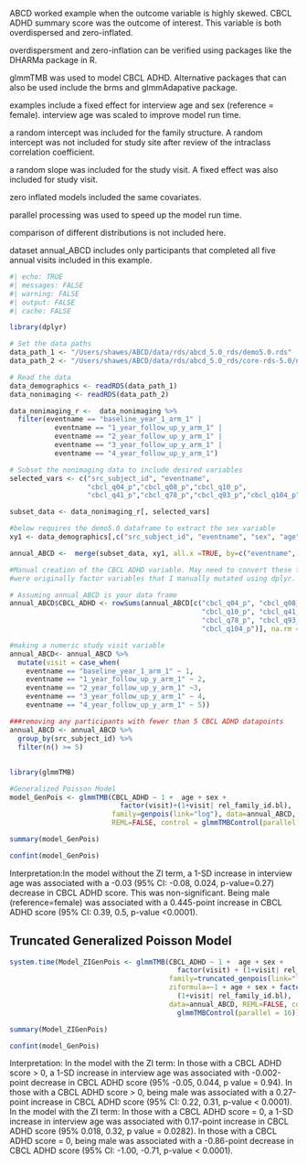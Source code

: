 
ABCD worked example when the outcome variable is highly skewed. CBCL ADHD summary score was the outcome of interest. This variable is both overdispersed and zero-inflated. 

overdispersment and zero-inflation can be verified using packages like the DHARMa package in R.

glmmTMB was used to model CBCL ADHD. Alternative packages that can also be used include the brms and glmmAdapative package.

examples include a fixed effect for interview age and sex (reference = female). interview age was scaled to improve model run time. 

a random intercept was included for the family structure. A random intercept was not included for study site after review of the intraclass correlation coefficient. 

a random slope was included for the study visit. A fixed effect was also included for study visit. 

zero inflated models included the same covariates.

parallel processing was used to speed up the model run time. 

comparison of different distributions is not included here.

dataset annual_ABCD includes only participants that completed all five annual visits included in this example.

  
```r
#| echo: TRUE
#| messages: FALSE
#| warning: FALSE
#| output: FALSE
#| cache: FALSE

library(dplyr)

# Set the data paths
data_path_1 <- "/Users/shawes/ABCD/data/rds/abcd_5.0_rds/demo5.0.rds"
data_path_2 <- "/Users/shawes/ABCD/data/rds/abcd_5.0_rds/core-rds-5.0/non-imaging_excluding_nt_5.0.rds"

# Read the data
data_demographics <- readRDS(data_path_1)
data_nonimaging <- readRDS(data_path_2)

data_nonimaging_r <-  data_nonimaging %>%
  filter(eventname == "baseline_year_1_arm_1" | 
           eventname == "1_year_follow_up_y_arm_1" |
           eventname == "2_year_follow_up_y_arm_1" | 
           eventname == "3_year_follow_up_y_arm_1" |
           eventname == "4_year_follow_up_y_arm_1")

# Subset the nonimaging data to include desired variables
selected_vars <- c("src_subject_id", "eventname",
                   "cbcl_q04_p","cbcl_q08_p","cbcl_q10_p",
                   "cbcl_q41_p","cbcl_q78_p","cbcl_q93_p","cbcl_q104_p")

subset_data <- data_nonimaging_r[, selected_vars]

#below requires the demo5.0 dataframe to extract the sex variable
xy1 <- data_demographics[,c("src_subject_id", "eventname", "sex", "age","rel_family_id.bl")]

annual_ABCD <-  merge(subset_data, xy1, all.x =TRUE, by=c("eventname", "src_subject_id"))

#Manual creation of the CBCL ADHD variable. May need to convert these to numeric first.These
#were originally factor variables that I manually mutated using dplyr.

# Assuming annual_ABCD is your data frame
annual_ABCD$CBCL_ADHD <- rowSums(annual_ABCD[c("cbcl_q04_p", "cbcl_q08_p",
                                               "cbcl_q10_p", "cbcl_q41_p", 
                                               "cbcl_q78_p", "cbcl_q93_p", 
                                               "cbcl_q104_p")], na.rm = TRUE)

#making a numeric study visit variable
annual_ABCD<- annual_ABCD %>% 
  mutate(visit = case_when(
    eventname == "baseline_year_1_arm_1" ~ 1,
    eventname == "1_year_follow_up_y_arm_1" ~ 2,
    eventname == "2_year_follow_up_y_arm_1" ~3,
    eventname == "3_year_follow_up_y_arm_1" ~ 4,
    eventname == "4_year_follow_up_y_arm_1" ~ 5))

###removing any participants with fewer than 5 CBCL ADHD datapoints
annual_ABCD <- annual_ABCD %>% 
  group_by(src_subject_id) %>% 
  filter(n() >= 5)

```

## 
```r

library(glmmTMB)

#Generalized Poisson Model
model_GenPois <- glmmTMB(CBCL_ADHD ~ 1 +  age + sex + 
                           factor(visit)+(1+visit| rel_family_id.bl),
                         family=genpois(link="log"), data=annual_ABCD, 
                         REML=FALSE, control = glmmTMBControl(parallel = 16))

summary(model_GenPois)

```


```r

confint(model_GenPois)
```

Interpretation:In the model without the ZI term, a 1-SD increase in interview age was associated with a -0.03 (95% CI: -0.08, 0.024, p-value=0.27) decrease in CBCL ADHD score. This was non-significant. Being male (reference=female) was associated with a 0.445-point increase in CBCL ADHD score (95% CI: 0.39, 0.5, p-value <0.0001). 

## Truncated Generalized Poisson Model
```r

system.time(Model_ZIGenPois <- glmmTMB(CBCL_ADHD ~ 1 +  age + sex +
                                         factor(visit) + (1+visit| rel_family_id.bl),
                                       family=truncated_genpois(link="log"),
                                       ziformula=~1 + age + sex + factor(visit) +
                                         (1+visit| rel_family_id.bl),
                                       data=annual_ABCD, REML=FALSE, control =
                                         glmmTMBControl(parallel = 16)))

summary(Model_ZIGenPois)
```

```r
confint(model_GenPois)
```

Interpretation: In the model with the ZI term: In those with a CBCL ADHD score > 0, a 1-SD increase in interview age was associated with -0.002-point decrease in CBCL ADHD score (95% -0.05, 0.044, p value = 0.94). In those with a CBCL ADHD score > 0, being male was associated with a 0.27-point increase in CBCL ADHD score (95% CI: 0.22, 0.31, p-value < 0.0001). In the model with the ZI term: In those with a CBCL ADHD score = 0, a 1-SD increase in interview age was associated with 0.17-point increase in CBCL ADHD score (95% 0.018, 0.32, p value = 0.0282). In those with a CBCL ADHD score = 0, being male was associated with a -0.86-point decrease in CBCL ADHD score (95% CI: -1.00, -0.71, p-value < 0.0001). 
